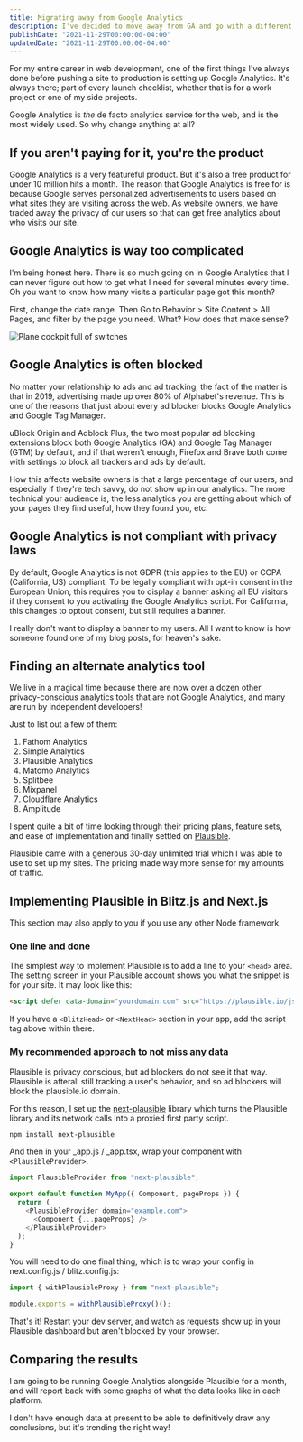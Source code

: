 ```yaml
---
title: Migrating away from Google Analytics
description: I've decided to move away from GA and go with a different analytics product.
publishDate: "2021-11-29T00:00:00-04:00"
updatedDate: "2021-11-29T00:00:00-04:00"
---
```


For my entire career in web development, one of the first things I've always done before pushing a site to production is setting up Google Analytics. It's always there; part of every launch checklist, whether that is for a work project or one of my side projects.

Google Analytics is _the_ de facto analytics service for the web, and is the most widely used. So why change anything at all?

## If you aren't paying for it, you're the product

Google Analytics is a very featureful product. But it's also a free product for under 10 million hits a month. The reason that Google Analytics is free for is because Google serves personalized advertisements to users based on what sites they are visiting across the web. As website owners, we have traded away the privacy of our users so that can get free analytics about who visits our site.

## Google Analytics is way too complicated

I'm being honest here. There is so much going on in Google Analytics that I can never figure out how to get what I need for several minutes every time. Oh you want to know how many visits a particular page got this month?

First, change the date range. Then Go to Behavior > Site Content > All Pages, and filter by the page you need. What? How does that make sense?

<img
  src="/static/img/switching-from-google-analytics-to-plausible/leonel-fernandez-REZp_5-2wzA-unsplash.jpg"
  alt="Plane cockpit full of switches"
/>

## Google Analytics is often blocked

No matter your relationship to ads and ad tracking, the fact of the matter is that in 2019, advertising made up over 80% of Alphabet's revenue. This is one of the reasons that just about every ad blocker blocks Google Analytics and Google Tag Manager.

uBlock Origin and Adblock Plus, the two most popular ad blocking extensions block both Google Analytics (GA) and Google Tag Manager (GTM) by default, and if that weren't enough, Firefox and Brave both come with settings to block all trackers and ads by default.

How this affects website owners is that a large percentage of our users, and especially if they're tech savvy, do not show up in our analytics. The more technical your audience is, the less analytics you are getting about which of your pages they find useful, how they found you, etc.

## Google Analytics is not compliant with privacy laws

By default, Google Analytics is not GDPR (this applies to the EU) or CCPA (California, US) compliant. To be legally compliant with opt-in consent in the European Union, this requires you to display a banner asking all EU visitors if they consent to you activating the Google Analytics script. For California, this changes to optout consent, but still requires a banner.

I really don't want to display a banner to my users. All I want to know is how someone found one of my blog posts, for heaven's sake.

## Finding an alternate analytics tool

We live in a magical time because there are now over a dozen other privacy-conscious analytics tools that are not Google Analytics, and many are run by independent developers!

Just to list out a few of them:

1. Fathom Analytics
2. Simple Analytics
3. Plausible Analytics
4. Matomo Analytics
5. Splitbee
6. Mixpanel
7. Cloudflare Analytics
8. Amplitude

I spent quite a bit of time looking through their pricing plans, feature sets, and ease of implementation and finally settled on <a href="https://plausible.io/" rel="nofollow noreferrer">Plausible</a>.

Plausible came with a generous 30-day unlimited trial which I was able to use to set up my sites. The pricing made way more sense for my amounts of traffic.

## Implementing Plausible in Blitz.js and Next.js

This section may also apply to you if you use any other Node framework.

### One line and done

The simplest way to implement Plausible is to add a line to your `<head>` area. The setting screen in your Plausible account shows you what the snippet is for your site. It may look like this:

```html
<script defer data-domain="yourdomain.com" src="https://plausible.io/js/plausible.js"></script>
```

If you have a `<BlitzHead>` or `<NextHead>` section in your app, add the script tag above within there.

### My recommended approach to not miss any data

Plausible is privacy conscious, but ad blockers do not see it that way. Plausible is afterall still tracking a user's behavior, and so ad blockers will block the plausible.io domain.

For this reason, I set up the [next-plausible](https://github.com/4lejandrito/next-plausible) library which turns the Plausible library and its network calls into a proxied first party script.

```bash
npm install next-plausible
```

And then in your \_app.js / \_app.tsx, wrap your component with `<PlausibleProvider>`.

```js
import PlausibleProvider from "next-plausible";

export default function MyApp({ Component, pageProps }) {
  return (
    <PlausibleProvider domain="example.com">
      <Component {...pageProps} />
    </PlausibleProvider>
  );
}
```

You will need to do one final thing, which is to wrap your config in next.config.js / blitz.config.js:

```js
import { withPlausibleProxy } from "next-plausible";

module.exports = withPlausibleProxy()();
```

That's it! Restart your dev server, and watch as requests show up in your Plausible dashboard but aren't blocked by your browser.

## Comparing the results

I am going to be running Google Analytics alongside Plausible for a month, and will report back with some graphs of what the data looks like in each platform.

I don't have enough data at present to be able to definitively draw any conclusions, but it's trending the right way!
